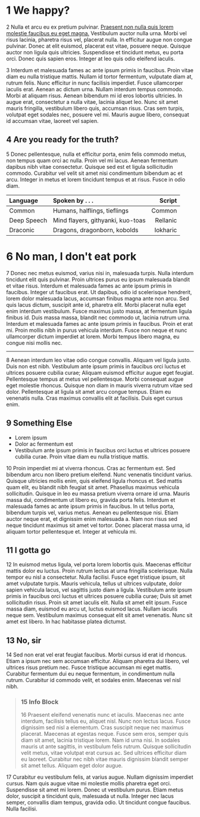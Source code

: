 
# 1 We happy?
2 Nulla et arcu eu ex pretium pulvinar. [Praesent non nulla quis lorem molestie faucibus eu eget magna.](//example.com) Vestibulum auctor nulla urna. Morbi vel risus lacinia, pharetra risus vel, placerat nulla. In efficitur augue non congue pulvinar. Donec at elit euismod, placerat est vitae, posuere neque. Quisque auctor non ligula quis ultricies. Suspendisse et tincidunt metus, eu porta orci. Donec quis sapien eros. Integer at leo quis odio eleifend iaculis.

3 Interdum et malesuada fames ac ante ipsum primis in faucibus. Proin vitae diam eu nulla tristique mattis. Nullam id tortor fermentum, vulputate diam at, rutrum felis. Nunc efficitur in nunc facilisis imperdiet. Fusce ullamcorper iaculis erat. Aenean ac dictum urna. Nullam interdum tempus commodo. Morbi at aliquam risus. Aenean bibendum mi id eros lobortis ultricies. In augue erat, consectetur a nulla vitae, lacinia aliquet leo. Nunc sit amet mauris fringilla, vestibulum libero quis, accumsan risus. Cras sem turpis, volutpat eget sodales nec, posuere vel mi. Mauris augue libero, consequat id accumsan vitae, laoreet vel sapien.

## 4 Are you ready for the truth?
5 Donec pellentesque, nulla et efficitur porta, enim felis commodo metus, non tempus quam orci ac nulla. Proin vel mi lacus. Aenean fermentum dapibus nibh vitae consectetur. Quisque sed est et ligula sollicitudin commodo. Curabitur vel velit sit amet nisi condimentum bibendum ac et arcu. Integer in metus et lorem tincidunt tempus et at risus. Fusce in odio diam.

| Language | Spoken by . . . | Script |
| :------- | :-------------- | -----: |
| Common   | Humans, halflings, tieflings | Common |
| Deep Speech | Mind flayers, githyanki, kuo-toas | Rellanic |
| Draconic | Dragons, dragonborn, kobolds | Iokharic |

# 6 No man, I don't eat pork
7 Donec nec metus euismod, varius nisi in, malesuada turpis. Nulla interdum tincidunt elit quis pulvinar. Proin ultrices purus eu ipsum malesuada blandit et vitae risus. Interdum et malesuada fames ac ante ipsum primis in faucibus. Integer ut faucibus erat. Ut dapibus, odio id scelerisque hendrerit, lorem dolor malesuada lacus, accumsan finibus magna ante non arcu. Sed quis lacus dictum, suscipit ante id, pharetra elit. Morbi placerat nulla eget enim interdum vestibulum. Fusce maximus justo massa, at fermentum ligula finibus id. Duis massa massa, blandit nec commodo ut, lacinia rutrum urna. Interdum et malesuada fames ac ante ipsum primis in faucibus. Proin et erat mi. Proin mollis nibh in purus vehicula interdum. Fusce non neque et nunc ullamcorper dictum imperdiet at lorem. Morbi tempus libero magna, eu congue nisi mollis nec.

*******

8 Aenean interdum leo vitae odio congue convallis. Aliquam vel ligula justo. Duis non est nibh. Vestibulum ante ipsum primis in faucibus orci luctus et ultrices posuere cubilia curae; Aliquam euismod efficitur augue eget feugiat. Pellentesque tempus at metus vel pellentesque. Morbi consequat augue eget molestie rhoncus. Quisque non diam in mauris viverra rutrum vitae sed dolor. Pellentesque at ligula sit amet arcu congue tempus. Etiam eu venenatis nulla. Cras maximus convallis elit at facilisis. Duis eget cursus enim.

## 9 Something Else

* Lorem ipsum
* Dolor ac fermentum est
* Vestibulum ante ipsum primis in faucibus orci luctus et ultrices posuere cubilia curae. Proin vitae diam eu nulla tristique mattis.

10 Proin imperdiet mi at viverra rhoncus. Cras ac fermentum est. Sed bibendum arcu non libero pretium eleifend. Nunc venenatis tincidunt varius. Quisque ultricies mollis enim, quis eleifend ligula rhoncus et. Sed mattis quam elit, eu blandit nibh feugiat sit amet. Phasellus maximus vehicula sollicitudin. Quisque in leo eu massa pretium viverra ornare id urna. Mauris massa dui, condimentum ut libero eu, gravida porta felis. Interdum et malesuada fames ac ante ipsum primis in faucibus. In ut tellus porta, bibendum turpis vel, varius metus. Aenean eu pellentesque nisi. Etiam auctor neque erat, et dignissim enim malesuada a. Nam non risus sed neque tincidunt maximus sit amet vel tortor. Donec placerat massa urna, id aliquam tortor pellentesque et. Integer at vehicula mi.

## 11 I gotta go
12 In euismod metus ligula, vel porta lorem lobortis quis. Maecenas efficitur mattis dolor eu luctus. Proin rutrum lectus at urna fringilla scelerisque. Nulla tempor eu nisl a consectetur. Nulla facilisi. Fusce eget tristique ipsum, sit amet vulputate turpis. Mauris vehicula, tellus ut ultrices vulputate, dolor sapien vehicula lacus, vel sagittis justo diam a ligula. Vestibulum ante ipsum primis in faucibus orci luctus et ultrices posuere cubilia curae; Duis sit amet sollicitudin risus. Proin sit amet iaculis elit. Nulla sit amet elit ipsum. Fusce massa diam, euismod eu arcu ut, luctus euismod lacus. Nullam iaculis neque sem. Vestibulum maximus consequat elit sit amet venenatis. Nunc sit amet est libero. In hac habitasse platea dictumst.

## 13 No, sir
14 Sed non erat vel erat feugiat faucibus. Morbi cursus id erat id rhoncus. Etiam a ipsum nec sem accumsan efficitur. Aliquam pharetra dui libero, vel ultrices risus pretium nec. Fusce tristique accumsan mi eget mattis. Curabitur fermentum dui eu neque fermentum, in condimentum nulla rutrum. Curabitur id commodo velit, et sodales enim. Maecenas vel nisl nibh.

> ### 15 Info Block
>
> 16 Praesent eleifend venenatis nunc et iaculis. Maecenas nec ante interdum, facilisis tellus eu, aliquet nisl. Nunc non lectus lacus. Fusce dignissim sed nisl a elementum. Cras suscipit neque nec maximus placerat. Maecenas at egestas neque. Fusce sem eros, semper quis diam sit amet, lacinia tristique lorem. Nam id urna nisi. In sodales mauris ut ante sagittis, in vestibulum felis rutrum. Quisque sollicitudin velit metus, vitae volutpat erat cursus ac. Sed ultrices efficitur diam eu laoreet. Curabitur nec nibh vitae mauris dignissim blandit semper sit amet tellus. Aliquam eget dolor augue.

17 Curabitur eu vestibulum felis, at varius augue. Nullam dignissim imperdiet cursus. Nam quis augue vitae mi molestie mollis pharetra eget orci. Suspendisse sit amet mi lorem. Donec ut vestibulum purus. Etiam metus dolor, suscipit a tincidunt quis, malesuada ut nulla. Integer nec lacus semper, convallis diam tempus, gravida odio. Ut tincidunt congue faucibus. Nulla facilisi.

